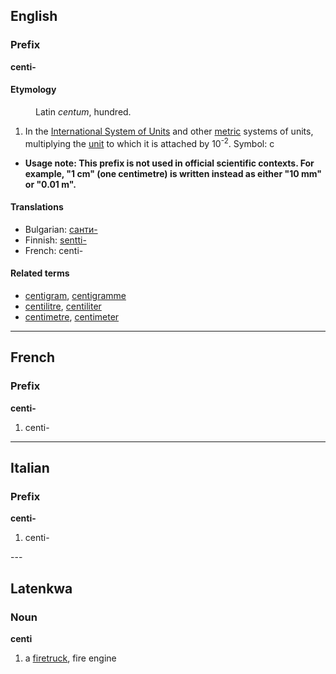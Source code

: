 ==English==
===Prefix===
'''centi-'''

====Etymology====
:Latin ''centum'', hundred.

#In the [[International System of Units]] and other [[metric]] systems of units, multiplying the [[unit]] to which it is attached by 10<sup>-2</sup>. Symbol: c
*'''Usage note: This prefix is not used in official scientific contexts.  For example, "1 cm" (one centimetre) is written instead as either "10 mm" or "0.01 m".'''

====Translations====
*Bulgarian: [[санти-]]
*Finnish: [[sentti-]]
*French: centi-

====Related terms====
*[[centigram]], [[centigramme]]
*[[centilitre]], [[centiliter]]
*[[centimetre]], [[centimeter]]

----

==French==
===Prefix===
'''centi-'''

#centi-

----
==Italian==
===Prefix===
'''centi-'''

#centi-
---
==Latenkwa==
===Noun===
'''centi'''

#a [[firetruck]], fire engine